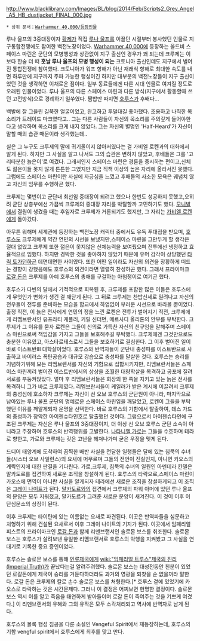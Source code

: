 {{{+1 '''Iacton Qruze'''}}}

http://www.blacklibrary.com/Images/BL/blog/2014/Feb/Scripts2_Grey_Angel_A5_HB_dustjacket_FINAL_000.jpg

 * 상위 문서：[[Warhammer 40,000/등장인물]]

루나 울프의 3중대장이자 [[황제]]가 직접 [[루나 울프]]를 이끌던 시절부터 봉사했던 인물로 지구통합전쟁에도 참여한 백전노장이었다. [[Warhammer 40,000]]에 등장하는 올드비 스페이스 마린은 군단의 모병행성과 상관없이 지구 출신인 경우가 꽤 되는데 크루제는 이보다 한술 더 떠 '''훗날 루나 울프의 모병 행성이 되는''' 크토니아 출신인데도 지구에서 벌어진 통합전쟁에 참여했다. 크토니아가 워프 항해가 아닌 재래식 항해로 최대한 속도를 내면 하루만에 지구까지 주파 가능한 행성이긴 하지만 대부분의 백전노장들이 지구 출신이었던 것을 생각하면 이채로운 점이다. 일부 동료들에겐 다른 시대 인물로 여겨질 정도로 오래된 인물이었다. 루나 울프의 다른 스페이스 마린과 다른 방식(지구에서 활동할때 쓰던 고전방식)으로 경례하기 일쑤였다. 짬밥만 따지면 [[호루스]]가 후배다...

백발에 잘 그을린 길쭉한 얼굴이었고, 완고하고 투덜대길 좋아했다. 조용하고 나직한 목소리가 트레이드 마크였다고.. 그는 다른 사람들이 자신의 목소리를 주의깊게 들어야한다고 생각하며 목소리를 크게 내지 않았다. 그는 자신의 별명인 'Half-Heard'가 자신이 말할 때의 습관 때문이라 생각했는데..  

실은 그 누구도 크루제의 말에 귀기울이지 않아서였다는 걸 가비엘 로켄과의 대화에서 알게 된다. 하지만 그 사실을 알고 나서도 그의 습관은 변하지 않았고, 후배들은 그를 '고리타분한 늙은이'로 여겼다. 그래서인지 스페이스 마린은 경륜을 중시하는 편이고,신체도 젊은이들 못지 않게 튼튼한 그였지만 지금 직책 이상의 높은 자리에 올라서진 못했다. 그럼에도 스페이스 마린이란 사실에 자긍심을 느꼈고 후배들의 사소한 모욕은 궤념치 않고 자신의 임무를 수행하곤 했다.

크루제는 몇번이고 군단내 최선임 중대장이 되려고 했으나 한번도 성공하지 못했고,오히려 군단 상층부에선 가끔씩 크루제의 중대장 자리를 박탈할까 고민하기도 했다. [[모니발]]에서 결원이 생겼을 때는 후임자로 크루제가 거론되기도 했지만, 그 자리는 [[가비엘 로켄]]에게 돌아갔다.

아무튼 워해머 세계관에 등장하는 백전노장 캐릭터 중에서도 유독 푸대접을 받으며, [[호루스]]도 크루제에게 약간 연민의 시선을 보냈지만,스페이스 마린을 그만두게 할 생각은 절대 없었고 크루제 또한 젊은이 못지않은 신체능력을 보여줬으며 전투에선 냉정하고 효율적으로 임했다. 하지만 경박한 것을 좋아하지 않았기 때문에 유머 감각이 상당했던 [[타릭 토가던]]하곤 데면데면한 사이였다. 또한 어떤 일이라도 자신의 의견을 장황하게 떠드는 경향이 강했음에도 호루스의 의견이라면 열렬히 찬성하곤 했다. 그래서 프라이마크 [[로갈 돈]]은 크루제를 아예 호루스의 총애를 구걸하는 아첨쟁이로 여기곤 했다.

호루스가 다빈의 달에서 기적적으로 회복된 후, 크루제를 포함한 많은 이들은 호루스에게 무엇인가 변화가 생긴 걸 깨닫게 된다. 그 뒤로 크루제는 찬밥신세로 밀려나고 자신의 전우들이 전투를 준비하는 모습을 함교에서 하염없이 부러운 시선으로 바라볼 뿐이었다. 출정 직전, 이 늙은 전사에게 연민의 정을 느낀 로켄은 전투가 벌어지기 직전, 크루제에게 리멤브란서인 유프라티 케플러, 키릴 신더먼, 메르사디 올리톤의 안부를 부탁한다. 크루제가 그 이유를 묻자 로켄은 그들이 신의로 가득찬 자신의 친구임을 말해주며 스페이스 마린으로써 책임감을 가지고 그들을 보호해주길 부탁했다. 크루제에겐 그것만으로도 충분한 이유였고, 아스타르테스로서 그들을 보호하기로 결심한다. 그 이후 벌어진 일이 바로 이스트반III 대학살이었다. 호루스와 반역자들이 군단내 충성파를 이스트반으로 사출하고 바이러스 폭탄공습과 대규모 강습으로 충성파를 말살한 것다. 호루스는 승리를 기념하기위해 모든 리멤브렌서를 자신의 기함으로 집합시키지만, 리멤브란서들은 스페이스 마린끼리 벌어진 이스트반에서의 상상을 초월한 대량학살을 목격하고 공포에 질려 서로를 부둥켜앉았다. 얼마 후 리멤브란서들은 회장의 한 쪽을 지키고 있는 늙은 전사를 목격하니 그가 바로 크루제였다. 리멤브란서들이 케일러가 받은 계시에 이끌려서 크루제의 충성심에 호소하자 크루제는 자신이 선 오브 호루스의 군단원이 아니라, 마지막으로 남아있는 루나 울프 군단의 명예로운 스페이스 마린임을 깨달았고, 로켄이 그들을 부탁했던 이유를 깨알게되자 운명을 선택한다. 바로 호루스의 기함에서 탈출하여, 데스 가드의 충성파가 장악한 아이젠슈타인호로 탈출했던 것이다. 그럼으로서 아이젠슈타인에 구조된 크루제는 자신은 루나 울프의 3중대장이지, 더 이상 선 오브 호루스 군단 소속이 아니라고 주장하며 호루스의 반역행위를 고발한다. [[나타니엘 가로]]는 그들을 수호하며 테라로 향한고, 가로와 크루제는 갖은 고난을 헤쳐나가며 굳은 우정을 맺게 된다.

드디어 태양계에 도착하여 끔찍한 배반 사실을 전달한 일행들은 달에 있는 침묵의 수녀들(시스터 오브 사일런스)의 요새에 머무르며 그들의 전언이 진실인지, 아니면 카오스의 계략인지에 대한 판결을 기다린다. 가로,크루제, 침묵의 수녀의 일원인 아멘데라 칸델은 말카도르를 접견하여 새로운 조직을 창설하게 된다. 호루스의 타락으로,스페이스 마린이 카오스에 면역이 아니란 사실을 알게되자 테라에선 새로운 조직을 창설하게되고 이 조직은 [[그레이 나이트]]가 된다. [[말카도르]]와의 접견에서 크루제의 파워 아머에 있던 루나 울프의 문양은 모두 지워졌고, 말카도르가 그려준 새로운 문양이 새겨진다. 이 것이 이후 이단심문소의 상징이 된다.

이후 크루제는 타이탄에 있는 이름없는 요새로 파견된다. 이곳은 반역파들을 심문하고 처형하기 위해 건설된 요새로서 이후 그레이 나이트의 기지가 된다. 이곳에서 임페리얼 피스트의 프라이마크인 [[로갈 돈]]과 함께 리맨브랜서인 솔로몬 보스를 취조한다. 솔로몬 보스는 호루스가 살려보낸 유일한 리멤브랜서로 호루스의 악행을 지켜봤고 그 사실을 연대기로 기록한 중요 증인이었다.

호루스는 솔로몬 보스를 통해 [[인류제국]]에게 [[wiki:"임페리얼 트루스"제국의 진리(Imperial Truth)]]가 끝났다는걸 알려주려했다. 솔로몬 보스는 대성전동안 친분이 있었던 로갈돈에게 제국이 승리를 거둔다하더라도 과거의 영광을 되찾을 순 없을꺼라 말한다. 로갈 돈은 크루제의 칼로 손수 솔로몬 보스를 처형한다.[* 호루스 곁에 있었기에 카오스로 타락하는 것은 시간문제다. 그러니 이 결정은 어찌보면 현명한 결정이다. 솔로몬 보스 역시 이를 알고 죽음을 태연하게 받아들이며 로갈 돈이 죽여주는 것을 기쁘게 여겼다.] 이 리멘브랜서의 유해와 그의 유작은 모두 소각처리되고 역사에 반역자로 남게 된다.

호루스의 몰록 행성 침공을 다룬 소설인 Vengeful Spirit에서 재등장하는데, 호루스의 기함 vengful spirit에서 호루스에게 최후를 맞고 만다. 
